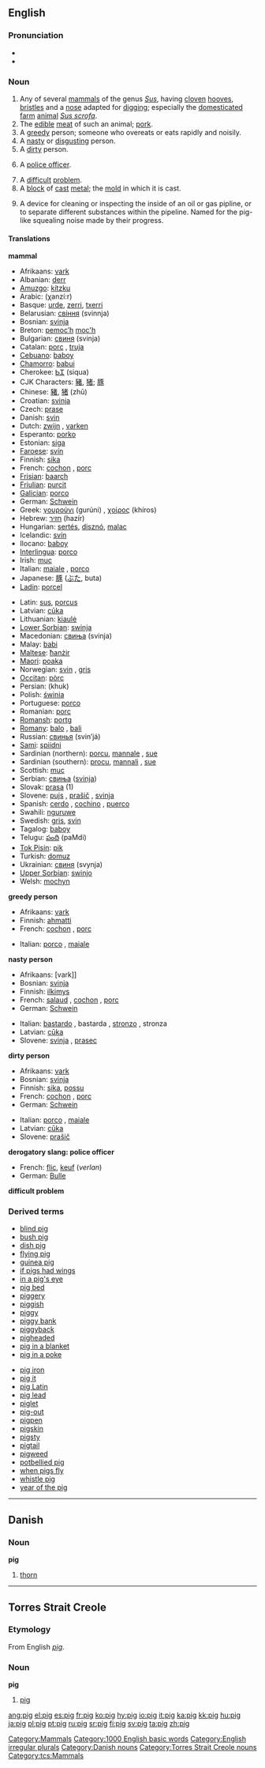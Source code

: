 ==English==
{{wikipedia}}
===Pronunciation===
*{{IPA|/pɪg/}}
*{{audio|en-us-pig.ogg|Audio (US)}}

===Noun===
{{en-noun|pl2=swine}}

#Any of several [[mammal]]s of the genus ''[[Sus]]'', having [[cloven]] [[hooves]], [[bristle]]s and a [[nose]] adapted for [[digging]]; especially the [[domesticated]] [[farm]] [[animal]] ''[[Sus scrofa]]''.
#The [[edible]] [[meat]] of such an animal; [[pork]].
#A [[greedy]] person; someone who overeats or eats rapidly and noisily.
#A [[nasty]] or [[disgusting]] person.
#A [[dirty]] person.
#{{cattag|derogatory slang}} A [[police officer]].
#A [[difficult]] [[problem]].
#A [[block]] of [[cast]] [[metal]]; the [[mold]] in which it is cast.
#{{engineering}} A device for cleaning or inspecting the inside of an oil or gas pipline, or to separate different substances within the pipeline. Named for the pig-like squealing noise made by their progress.

====Translations====
'''mammal'''
{{top}}
*Afrikaans: [[vark]]
*Albanian: [[derr]]
*[[Amuzgo]]: [[kítzku]]
*Arabic: {{ARchar|[[خنزير]]}} (χanzí:r) {{m}}
*Basque: [[urde]], [[zerri]], [[txerri]]
*Belarusian: [[свіння]] (svinnja) {{f}}
*Bosnian: [[svinja]] {{f}}
*Breton: [[pemoc’h]] {{m}} [[moc'h]] {{p}}
*Bulgarian: [[свиня]] (svinja) {{f}}
*Catalan: [[porc]] {{m}}, [[truja]] {{f}}
*[[Cebuano]]: [[baboy]]
*[[Chamorro]]: [[babui]]
*Cherokee: [[ᏏᏆ]] (siqua)
*CJK Characters: [[豬]], [[猪]]; [[豚]]
*Chinese: [[豬]], [[猪]] (zhū)
*Croatian: [[svinja]] {{f}}
*Czech: [[prase]]
*Danish: [[svin]] {{n}}
*Dutch: [[zwijn]] {{n}}, [[varken]] {{n}}
*Esperanto: [[porko]]
*Estonian: [[siga#Estonian|siga]]
*[[Faroese]]: [[svín]]
*Finnish: [[sika#Finnish|sika]]
*French: [[cochon]] {{m}}, [[porc#French|porc]] {{m}}
*[[Frisian]]: [[baarch]]
*[[Friulian]]: [[purcit]]
*[[Galician]]: [[porco#Gallegan|porco]]
*German: [[Schwein]] {{n}}
*Greek: [[γουρούνι]] (gurúni) {{n}}, [[χοίρος]] (khíros) {{m}}
*Hebrew: [[חזיר]] (hazír) {{m}}
*Hungarian: [[sertés]], [[disznó]], [[malac]]
*Icelandic: [[svín]]
*Ilocano: [[baboy]]
*[[Interlingua]]: [[porco#Interlingua|porco]]
*Irish: [[muc]]
*Italian: [[maiale]] {{m}}, [[porco#Italian|porco]] {{m}}
*Japanese: [[豚]] ([[ぶた]], buta)
*[[Ladin]]: [[porcel]]
{{mid}}
*Latin: [[sus]], [[porcus]] <!--do not put the scientific name here-->
*Latvian: [[cūka]] {{f}}
*Lithuanian: [[kiaulė]]
*[[Lower Sorbian]]: [[swinja]]
*Macedonian: [[свиња]] (svinja) {{f}}
*Malay: [[babi]]
*[[Maltese]]: [[ħanżir]]
*[[Maori]]: [[poaka]]
*Norwegian: [[svin]] {{n}}, [[gris]] {{m}}
*[[Occitan]]: [[pòrc]]
*Persian: {{FAchar|[[خوک]]}} (khuk)
*Polish: [[świnia]] {{f}}
*Portuguese: [[porco#Portuguese|porco]] {{m}}
*Romanian: [[porc#Romanian|porc]]
*[[Romansh]]: [[portg]]
*[[Romany]]: [[balo]] {{m}}, [[bali]] {{f}}
*Russian: [[свинья]] (svin’já) {{f}}
*[[Sami]]: [[spiidni]]
*Sardinian (northern): [[porcu]], [[mannale]] {{m}}, [[sue]] {{f}}
*Sardinian (southern): [[procu]], [[mannali]] {{m}}, [[sue]] {{f}}
*Scottish: [[muc]]
*Serbian: [[свиња]] ([[svinja]])
*Slovak: [[prasa]] {{n}} (1)
*Slovene: [[pujs]] {{m}}, [[prašič]] {{m}}, [[svinja]] {{f}}
*Spanish: [[cerdo]] {{m}}, [[cochino]] {{m}}, [[puerco]] {{m}}
*Swahili: [[nguruwe]]
*Swedish: [[gris]], [[svin]]
*Tagalog: [[baboy]]
*Telugu: [[పంది]] (paMdi)
*[[Tok Pisin]]: [[pik]]
*Turkish: [[domuz]]
*Ukrainian: [[свиня]] (svynja) {{f}}
*[[Upper Sorbian]]: [[swinjo]]
*Welsh: [[mochyn]]
{{bottom}}

'''greedy person'''
{{top}}
*Afrikaans: [[vark]]
*Finnish: [[ahmatti]]
*French: [[cochon]] {{m}}, [[porc#French|porc]] {{m}}
{{mid}}
*Italian: [[porco]] {{m}}, [[maiale]] {{m}}
{{bottom}}

'''nasty person'''
{{top}}
*Afrikaans: [vark]]
*Bosnian: [[svinja]] {{f}}
*Finnish: [[ilkimys]]
*French: [[salaud]] {{m}}, [[cochon]] {{m}}, [[porc#French|porc]] {{m}}
*German: [[Schwein]] {{n}}
{{mid}}
*Italian: [[bastardo]] {{m}}, bastarda {{f}}, [[stronzo]] {{m}}, stronza {{f}}
*Latvian: [[cūka]] {{f}}
*Slovene: [[svinja]] {{f}}, [[prasec]] {{m}}
{{bottom}}

'''dirty person'''
{{top}}
*Afrikaans: [[vark]]
*Bosnian: [[svinja]] {{f}}
*Finnish: [[sika#Finnish|sika]], [[possu]]
*French: [[cochon]] {{m}}, [[porc#French|porc]] {{m}}
*German: [[Schwein]] {{n}}
{{mid}}
*Italian: [[porco]] {{m}}, [[maiale]] {{m}}
*Latvian: [[cūka]] {{f}}
*Slovene: [[prašič]] {{m}}
{{bottom}}

'''derogatory slang: police officer'''
{{top}}
*French: [[flic]], [[keuf]] (''verlan'')
*German: [[Bulle]] {{m}}
{{mid}}
{{bottom}}

'''difficult problem'''
{{top}}
{{mid}}
{{bottom}}

===Derived terms===
{{top}}
*[[blind pig]]
*[[bush pig]]
*[[dish pig]]
*[[flying pig]]
*[[guinea pig]]<!--related linguistic expression, though not species of course -->
*[[if pigs had wings]]
*[[in a pig's eye]]
*[[pig bed]]
*[[piggery]]
*[[piggish]]
*[[piggy]]
*[[piggy bank]]
*[[piggyback]]
*[[pigheaded]]
*[[pig in a blanket]]
*[[pig in a poke]]
{{mid}}
*[[pig iron]]
*[[pig it]]
*[[pig Latin]]
*[[pig lead]]
*[[piglet]]
*[[pig-out]]
*[[pigpen]]
*[[pigskin]]
*[[pigsty]]
*[[pigtail]]
*[[pigweed]]
*[[potbellied pig]]
*[[when pigs fly]]
*[[whistle pig]]
*[[year of the pig]]
{{bottom}}


----

==Danish==

===Noun===
'''pig'''
#[[thorn]]
----
==Torres Strait Creole==
===Etymology===
From English ''[[pig#English|pig]]''.
===Noun===
'''pig'''

# [[pig#English|pig]]
[[Category:Mammals]]
[[Category:1000 English basic words]]
[[Category:English irregular plurals]]
[[Category:Danish nouns]]
[[Category:Torres Strait Creole nouns]]
[[Category:tcs:Mammals]]

[[ang:pig]]
[[el:pig]]
[[es:pig]]
[[fr:pig]]
[[ko:pig]]
[[hy:pig]]
[[io:pig]]
[[it:pig]]
[[ka:pig]]
[[kk:pig]]
[[hu:pig]]
[[ja:pig]]
[[pl:pig]]
[[pt:pig]]
[[ru:pig]]
[[sr:pig]]
[[fi:pig]]
[[sv:pig]]
[[ta:pig]]
[[zh:pig]]